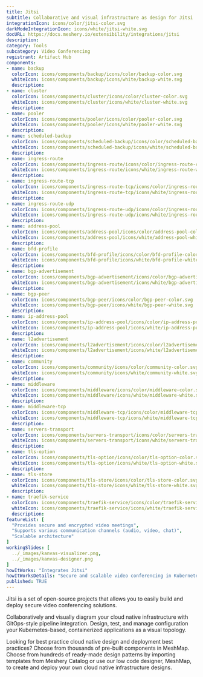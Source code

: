 ```yaml
---
title: Jitsi
subtitle: Collaborative and visual infrastructure as design for Jitsi
integrationIcon: icons/color/jitsi-color.svg
darkModeIntegrationIcon: icons/white/jitsi-white.svg
docURL: https://docs.meshery.io/extensibility/integrations/jitsi
description: 
category: Tools
subcategory: Video Conferencing
registrant: Artifact Hub
components: 
- name: backup
  colorIcon: icons/components/backup/icons/color/backup-color.svg
  whiteIcon: icons/components/backup/icons/white/backup-white.svg
  description: 
- name: cluster
  colorIcon: icons/components/cluster/icons/color/cluster-color.svg
  whiteIcon: icons/components/cluster/icons/white/cluster-white.svg
  description: 
- name: pooler
  colorIcon: icons/components/pooler/icons/color/pooler-color.svg
  whiteIcon: icons/components/pooler/icons/white/pooler-white.svg
  description: 
- name: scheduled-backup
  colorIcon: icons/components/scheduled-backup/icons/color/scheduled-backup-color.svg
  whiteIcon: icons/components/scheduled-backup/icons/white/scheduled-backup-white.svg
  description: 
- name: ingress-route
  colorIcon: icons/components/ingress-route/icons/color/ingress-route-color.svg
  whiteIcon: icons/components/ingress-route/icons/white/ingress-route-white.svg
  description: 
- name: ingress-route-tcp
  colorIcon: icons/components/ingress-route-tcp/icons/color/ingress-route-tcp-color.svg
  whiteIcon: icons/components/ingress-route-tcp/icons/white/ingress-route-tcp-white.svg
  description: 
- name: ingress-route-udp
  colorIcon: icons/components/ingress-route-udp/icons/color/ingress-route-udp-color.svg
  whiteIcon: icons/components/ingress-route-udp/icons/white/ingress-route-udp-white.svg
  description: 
- name: address-pool
  colorIcon: icons/components/address-pool/icons/color/address-pool-color.svg
  whiteIcon: icons/components/address-pool/icons/white/address-pool-white.svg
  description: 
- name: bfd-profile
  colorIcon: icons/components/bfd-profile/icons/color/bfd-profile-color.svg
  whiteIcon: icons/components/bfd-profile/icons/white/bfd-profile-white.svg
  description: 
- name: bgp-advertisement
  colorIcon: icons/components/bgp-advertisement/icons/color/bgp-advertisement-color.svg
  whiteIcon: icons/components/bgp-advertisement/icons/white/bgp-advertisement-white.svg
  description: 
- name: bgp-peer
  colorIcon: icons/components/bgp-peer/icons/color/bgp-peer-color.svg
  whiteIcon: icons/components/bgp-peer/icons/white/bgp-peer-white.svg
  description: 
- name: ip-address-pool
  colorIcon: icons/components/ip-address-pool/icons/color/ip-address-pool-color.svg
  whiteIcon: icons/components/ip-address-pool/icons/white/ip-address-pool-white.svg
  description: 
- name: l2advertisement
  colorIcon: icons/components/l2advertisement/icons/color/l2advertisement-color.svg
  whiteIcon: icons/components/l2advertisement/icons/white/l2advertisement-white.svg
  description: 
- name: community
  colorIcon: icons/components/community/icons/color/community-color.svg
  whiteIcon: icons/components/community/icons/white/community-white.svg
  description: 
- name: middleware
  colorIcon: icons/components/middleware/icons/color/middleware-color.svg
  whiteIcon: icons/components/middleware/icons/white/middleware-white.svg
  description: 
- name: middleware-tcp
  colorIcon: icons/components/middleware-tcp/icons/color/middleware-tcp-color.svg
  whiteIcon: icons/components/middleware-tcp/icons/white/middleware-tcp-white.svg
  description: 
- name: servers-transport
  colorIcon: icons/components/servers-transport/icons/color/servers-transport-color.svg
  whiteIcon: icons/components/servers-transport/icons/white/servers-transport-white.svg
  description: 
- name: tls-option
  colorIcon: icons/components/tls-option/icons/color/tls-option-color.svg
  whiteIcon: icons/components/tls-option/icons/white/tls-option-white.svg
  description: 
- name: tls-store
  colorIcon: icons/components/tls-store/icons/color/tls-store-color.svg
  whiteIcon: icons/components/tls-store/icons/white/tls-store-white.svg
  description: 
- name: traefik-service
  colorIcon: icons/components/traefik-service/icons/color/traefik-service-color.svg
  whiteIcon: icons/components/traefik-service/icons/white/traefik-service-white.svg
  description: 
featureList: [
  "Provides secure and encrypted video meetings",
  "Supports various communication channels (audio, video, chat)",
  "Scalable architecture"
]
workingSlides: [
  ../_images/kanvas-visualizer.png,
  ../_images/kanvas-designer.png
]
howItWorks: "Integrates Jitsi"
howItWorksDetails: "Secure and scalable video conferencing in Kubernetes"
published: TRUE
---
```

<p>
Jitsi is a set of open-source projects that allows you to easily build and deploy secure video conferencing solutions.
</p>
<p>
    Collaboratively and visually diagram your cloud native infrastructure with GitOps-style pipeline integration. Design, test, and manage configuration your Kubernetes-based, containerized applications as a visual topology.
</p>
<p>
    Looking for best practice cloud native design and deployment best practices? Choose from thousands of pre-built components in MeshMap. Choose from hundreds of ready-made design patterns by importing templates from Meshery Catalog or use our low code designer, MeshMap, to create and deploy your own cloud native infrastructure designs.
</p>
